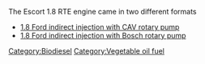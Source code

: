 The Escort 1.8 RTE engine came in two different formats

* [[1.8 Ford indirect injection with CAV rotary pump]]
* [[1.8 Ford indirect injection with Bosch rotary pump]]

{{Stub}}
[[Category:Biodiesel]]
[[Category:Vegetable oil fuel]]